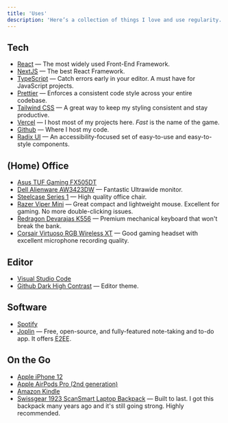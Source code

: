 ```yaml
---
title: 'Uses'
description: 'Here’s a collection of things I love and use regularity.'
---
```


## Tech

- [React](https://reactjs.org) — The most widely used Front-End Framework.
- [NextJS](https://nextjs.org) — The best React Framework.
- [TypeScript](https://www.typescriptlang.org) — Catch errors early in your editor. A must have for JavaScript projects.
- [Prettier](https://prettier.io/) — Enforces a consistent code style across your entire codebase.
- [Tailwind CSS](https://tailwindcss.com) — A great way to keep my styling consistent and stay productive.
- [Vercel](https://vercel.com) — I host most of my projects here. _Fast_ is the name of the game.
- [Github](https://github.com) — Where I host my code.
- [Radix UI](https://www.radix-ui.com) — An accessibility-focused set of easy-to-use and easy-to-style components.

## (Home) Office

- [Asus TUF Gaming FX505DT](https://www.amazon.com/R5-3550H-Processor-Graphics-FX505DT-AH51-Keyboard/dp/B07VBK4SYS)
- [Dell Alienware AW3423DW](https://www.amazon.com/Alienware-AW3423DW-34-18-inch-3440x1440-Curvature/dp/B09VQ48X5Q) — Fantastic Ultrawide monitor.
- [Steelcase Series 1](https://store.steelcase.com/seating/office-chairs/steelcase-series-1) — High quality office chair.
- [Razer Viper Mini](https://www.amazon.com/Razer-Viper-Ultralight-Gaming-Mouse/dp/B084RPZD6T) — Great compact and lightweight mouse. Excellent for gaming. No more double-clicking issues.
- [Redragon Devarajas K556](https://www.amazon.com/Redragon-K556-Mechanical-Keyboard-Aluminum/dp/B01NAI2TXC) — Premium mechanical keyboard that won't break the bank.
- [Corsair Virtuoso RGB Wireless XT](https://www.amazon.com/CORSAIR-VIRTUOSO-WIRELESS-High-Fidelity-Bluetooth/dp/B09BXZKNDB) — Good gaming headset with excellent microphone recording quality.

## Editor

- [Visual Studio Code](https://code.visualstudio.com)
- [Github Dark High Contrast](https://marketplace.visualstudio.com/items?itemName=GitHub.github-vscode-theme) — Editor theme.

## Software

- [Spotify](https://open.spotify.com)
- [Joplin](https://joplinapp.org) — Free, open-source, and fully-featured note-taking and to-do app. It offers <abbr title="End-to-End Encryption/Encrypted">E2EE</abbr>.

## On the Go

- [Apple iPhone 12](https://www.apple.com/shop/buy-iphone/iphone-12)
- [Apple AirPods Pro (2nd generation)](https://www.apple.com/shop/product/MQD83AM/A/airpods-pro)
- [Amazon Kindle](https://www.amazon.com.mx/dp/B09SWTG9GF)
- [Swissgear 1923 ScanSmart Laptop Backpack](https://www.amazon.com.mx/gp/product/B002SXMRO4) — Built to last. I got this backpack many years ago and it's still going strong. Highly recommended.
